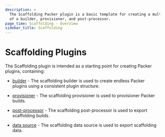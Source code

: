 ```yaml
---
description: >
  The Scaffolding Packer plugin is a basic template for creating a multi-plugin consisting
  of a builder, provisioner, and post-processor.
page_time: Scaffolding - Overview
sidebar_title: Scaffolding
---
```


# Scaffolding Plugins

<!--
  Include a short overview about the plugin.
-->

The Scaffolding plugin is intended as a starting point for creating Packer plugins, containing:

- [builder](/docs/builders/builder-name`) - The scaffolding builder is used to create endless Packer
  plugins using a consistent plugin structure.

- [provisioner](/docs/provisioners/provisioner-name`) - The scaffolding provisioner is used to provisioner
  Packer builds.

- [post-processor](/docs/post-processors/postprocessor-name`) - The scaffolding post-processor is used to
  export scaffolding builds.

- [data source](/docs/datasources/datasource-name`) - The scaffolding data source is used to
  export scaffolding data.

<!--
  The overview page is a good place to document shared configuration or special environment configuration
  settings such as authentication, debugging guides, etc. Essentially any additional text that a user
  should be aware of to successfully use the plugin.

  Some additional sections include:

  ### Authentication

  ### Environment Variables

-->

